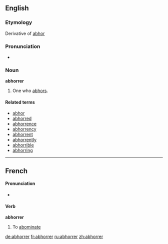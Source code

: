 ==English==

===Etymology===
Derivative of [[abhor]]

===Pronunciation===
*{{audio|en-us-abhorrer.ogg|Audio (US)}}

===Noun===
'''abhorrer'''
# One who [[abhor]]s.

====Related terms====
*[[abhor]]
*[[abhorred]]
*[[abhorrence]]
*[[abhorrency]]
*[[abhorrent]]
*[[abhorrently]]
*[[abhorrible]]
*[[abhorring]]

----

==French==

====Pronunciation====
* {{IPA|/a.bɔ.ʁe/}}

====Verb====
'''abhorrer'''
# To [[abominate]]

[[de:abhorrer]]
[[fr:abhorrer]]
[[ru:abhorrer]]
[[zh:abhorrer]]